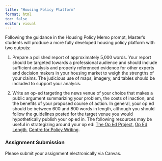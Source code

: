 ```yaml
---
title: "Housing Policy Platform"
format: html
toc: false
editor: visual
---
```


Following the guidance in the Housing Policy Memo prompt, Master's students will produce a more fully developed housing policy platform with two outputs:

1.  Prepare a polished report of approximately 5,000 words. Your report should be targeted towards a professional audience and should include sufficient analysis and properly referenced evidence for other experts and decision makers in your housing market to weigh the strengths of your claims. The judicious use of maps, imagery, and tables should be included to support your analysis.

2.  Write an op-ed targeting the news venue of your choice that makes a public argument summarizing your problem, the costs of inaction, and the benefits of your proposed course of action. In general, your op ed should be between 600 and 800 words in length, although you should follow the guidelines posted for the target venue you would hypothetically publish your op ed in. The following resources may be useful in strategizing around your op ed: [The Op Ed Project](https://www.theopedproject.org/), [Op Ed Length](https://phairadvantage.com/2014/09/more-than-you-wanted-to-know-about-op-ed-length/), [Centre for Policy Writing](https://cepow.org/tips-tricks-for-op-ed-writing/).

### Assignment Submission 

Please submit your assignment electronically via Canvas.
